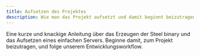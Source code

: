 ```yaml
---
title: Aufsetzen des Projektes
description: Wie man das Projekt aufsetzt und damit beginnt beizutragen.
---
```



<CardGrid>
  <Card title="Für Benutzer" url="/de/guides/getting-started/for-users">
    Eine kurze und knackige Anleitung über das Erzeugen der Steel binary und das Aufsetzen eines einfachen Servers.
  </Card>
  <Card title="Für Programmierer" url="/de/guides/getting-started/for-devs">
    Beginne damit, zum Projekt beizutragen, und folge unserem Entwicklungsworkflow.
  </Card>
</CardGrid>
